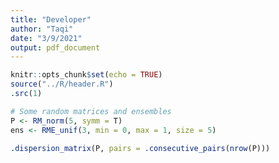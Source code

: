 ```yaml
---
title: "Developer"
author: "Taqi"
date: "3/9/2021"
output: pdf_document
---
```


```r
knitr::opts_chunk$set(echo = TRUE)
source("../R/header.R")
.src(1)
```

```r
# Some random matrices and ensembles
P <- RM_norm(5, symm = T)
ens <- RME_unif(3, min = 0, max = 1, size = 5)
```

```r
.dispersion_matrix(P, pairs = .consecutive_pairs(nrow(P)))
```

